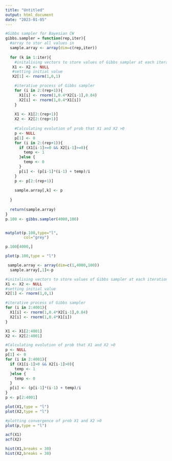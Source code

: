 ```yaml
---
title: "Untitled"
output: html_document
date: "2023-01-05"
---
```


```r
#Gibbs sampler for Bayesian CW
gibbs.sampler = function(rep,iter){
  #array to stor all values in
  sample.array <- array(dim=c(rep,iter))
  
  for (k in 1:iter){
    #initalising vectors to store values of Gibbs sampler at each iteration
   X1 <- X2 <- NULL
   #setting initial value 
   X2[1] <- rnorm(1,0,1)

    #iterative process of Gibbs sampler
    for (i in 2:(rep+1)){
      X1[i] <- rnorm(1,0.4*X2[i-1],0.84)
      X2[i] <- rnorm(1,0.4*X1[i])
    }
    
    X1 <- X1[2:(rep+1)]
    X2 <- X2[2:(rep+1)]
    
    #Calculating evolution of prob that X1 and X2 >0
    p <- NULL
    p[1] <- 0
    for (i in 2:(rep+1)){
      if (X1[i-1]>=0 && X2[i-1]>=0){
        temp <- 1
      }else {
        temp <- 0
      }
      p[i] <- (p[i-1]*(i-1) + temp)/i 
    }
    p <- p[2:(rep+1)]
    
    sample.array[,k] <- p
  
  }
  
  return(sample.array)
}
p.100 <- gibbs.sampler(4000,100)


matplot(p.100,type="l",
        col="grey")

p.100[4000,]

plot(p.100,type = "l")

 sample.array <- array(dim=c(1,4000,100))
  sample.array[,1]<-p
```

```r
#initalising vectors to store values of Gibbs sampler at each iteration
X1 <- X2 <- NULL
#setting initial value 
X2[1] <- rnorm(1,0,1)

#iterative process of Gibbs sampler
for (i in 2:4001){
  X1[i] <- rnorm(1,0.4*X2[i-1],0.84)
  X2[i] <- rnorm(1,0.4*X1[i])
}

X1 <- X1[2:4001]
X2 <- X2[2:4001]

#Calculating evolution of prob that X1 and X2 >0
p <- NULL
p[1] <- 0
for (i in 2:4001){
  if (X1[i-1]>0 && X2[i-1]>0){
    temp <- 1
  }else {
    temp <- 0
  }
  p[i] <- (p[i-1]*(i-1) + temp)/i 
}
p <- p[2:4001]

plot(X1,type = "l")
plot(X2,type = "l")

#plotting convergence of prob X1 and X2 >0
plot(p,type = "l")

acf(X1)
acf(X2)

hist(X1,breaks = 30)
hist(X2,breaks = 30)
```




